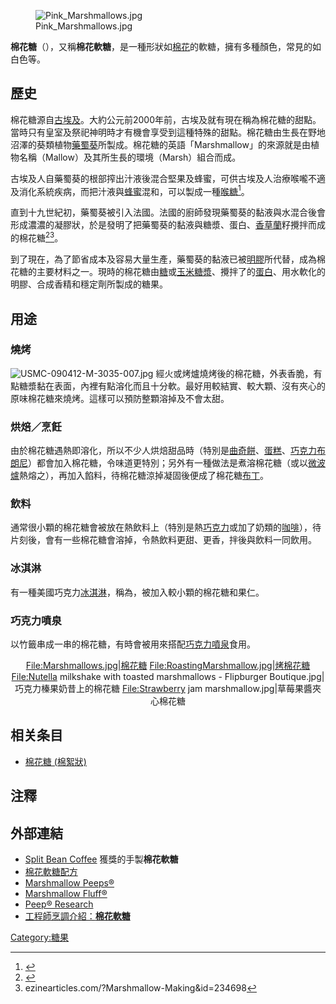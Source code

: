 {{About|顆粒狀糖果|棉絮狀糖果|棉花糖 (棉絮狀)|美國音樂人|棉花糖 (音乐人)|音樂組合|棉花糖 (组合)}}
{{Refimprove|time=2020-10-01T13:46:11+00:00}}
{{noteTA
|G1 = Food
}}
[[File:Pink_Marshmallows.jpg|thumb]]

'''棉花糖'''（{{lang-en|marshmallow}}），又稱'''棉花軟糖'''，是一種形狀如[[棉花|棉花]]的軟糖，擁有多種顏色，常見的如白色等。

== 歷史 ==
棉花糖源自[[古埃及|古埃及]]。大約公元前2000年前，古埃及就有現在稱為棉花糖的甜點。當時只有皇室及祭祀神明時才有機會享受到這種特殊的甜點。棉花糖由生長在野地沼澤的葵類植物[[藥蜀葵|藥蜀葵]]所製成。棉花糖的英語「Marshmallow」的來源就是由植物名稱（Mallow）及其所生長的環境（Marsh）組合而成。

古埃及人自藥蜀葵的根部搾出汁液後混合堅果及蜂蜜，可供古埃及人治療喉嚨不適及消化系統疾病，而把汁液與[[蜂蜜|蜂蜜]]混和，可以製成一種[[喉糖|喉糖]]<ref>{{Cite web |url=http://library.thinkquest.org/25411/html/marshmallow.htm |title=存档副本 |accessdate=2007-12-28 |archive-date=2005-12-08 |archive-url=https://web.archive.org/web/20051208201429/http://library.thinkquest.org/25411/html/marshmallow.htm |dead-url=no }}</ref>。

直到十九世紀初，藥蜀葵被引入法國。法國的廚師發現藥蜀葵的黏液與水混合後會形成濃濃的凝膠狀，於是發明了把藥蜀葵的黏液與糖漿、蛋白、[[香草蘭|香草蘭]]籽攪拌而成的棉花糖<ref>{{Cite web |url=http://www.twisted-candy.com/marshmallows.html |title=存档副本 |accessdate=2007-12-28 |archive-date=2007-12-16 |archive-url=https://web.archive.org/web/20071216120626/http://www.twisted-candy.com/marshmallows.html |dead-url=no }}</ref><ref>ezinearticles.com/?Marshmallow-Making&id=234698</ref>。

到了現在，為了節省成本及容易大量生產，藥蜀葵的黏液已被[[明膠|明膠]]所代替，成為棉花糖的主要材料之一。現時的棉花糖由[[糖|糖]]或[[玉米糖漿|玉米糖漿]]、攪拌了的[[蛋白|蛋白]]、用水軟化的明膠、合成香精和穩定劑所製成的糖果。

== 用途 ==
=== 燒烤 ===
[[File:USMC-090412-M-3035-007.jpg|thumb]]
經火或烤爐燒烤後的棉花糖，外表香脆，有點糖漿黏在表面，內裡有點溶化而且十分軟。最好用較結實、較大顆、沒有夾心的原味棉花糖來燒烤。這樣可以預防整顆溶掉及不會太甜。

=== 烘焙／烹飪 ===
由於棉花糖遇熱即溶化，所以不少人烘焙甜品時（特別是[[曲奇餅|曲奇餅]]、[[蛋糕|蛋糕]]、[[巧克力布朗尼|巧克力布朗尼]]）都會加入棉花糖，令味道更特別；另外有一種做法是煮溶棉花糖（或以[[微波爐|微波爐]]熱熔之），再加入餡料，待棉花糖涼掉凝固後便成了棉花糖[[布丁|布丁]]。

=== 飲料 ===
通常很小顆的棉花糖會被放在熱飲料上（特別是熱[[巧克力|巧克力]]或加了奶類的[[咖啡|咖啡]]），待片刻後，會有一些棉花糖會溶掉，令熱飲料更甜、更香，拌後與飲料一同飲用。

=== 冰淇淋 ===
有一種美國巧克力[[冰淇淋|冰淇淋]]，稱為{{le|石板街 (雪糕)|Rocky road (ice cream)|Rocky road}}，被加入較小顆的棉花糖和果仁。

=== 巧克力噴泉 ===
以竹籤串成一串的棉花糖，有時會被用來搭配[[巧克力噴泉|巧克力噴泉]]食用。

<center>
<gallery>
File:Marshmallows.jpg|棉花糖
File:RoastingMarshmallow.jpg|烤棉花糖
File:Nutella milkshake with toasted marshmallows - Flipburger Boutique.jpg|巧克力榛果奶昔上的棉花糖
File:Strawberry jam marshmallow.jpg|草莓果醬夾心棉花糖
</gallery>
</center>

== 相关条目 ==
*[[棉花糖_(棉絮狀)|棉花糖 (棉絮狀)]]

== 注釋 ==
<div class="references-small">
<references />
</div>

== 外部連結 ==
* [http://www.splitbeancoffee.com Split Bean Coffee] {{Wayback|url=http://www.splitbeancoffee.com/ |date=20160605105549 }}獲獎的手製'''棉花軟糖'''
* [https://web.archive.org/web/20070810234401/http://www.foodnetwork.com/food/recipes/recipe/0,1977,FOOD_9936_1590,00.html 棉花軟糖配方]
* [http://www.marshmallowpeeps.com/ Marshmallow Peeps®] {{Wayback|url=http://www.marshmallowpeeps.com/ |date=20070807211400 }}
* [http://www.marshmallowfluff.com/ Marshmallow Fluff®] {{Wayback|url=http://www.marshmallowfluff.com/ |date=20070925061416 }}
* [http://www.peepresearch.org/ Peep® Research] {{Wayback|url=http://www.peepresearch.org/ |date=20070813074751 }}
* [http://www.cookingforengineers.com/article.php?id=106 工程師烹調介紹：'''棉花軟糖'''] {{Wayback|url=http://www.cookingforengineers.com/article.php?id=106 |date=20070406085250 }}

[[Category:糖果|Category:糖果]]
